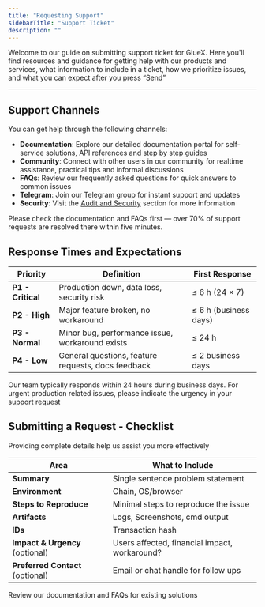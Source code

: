 ```yaml
---
title: "Requesting Support"
sidebarTitle: "Support Ticket"
description: ""
---
```


Welcome to our guide on submitting support ticket for GlueX. Here you'll find resources and guidance for getting help with our products and services, what information to include in a ticket, how we prioritize issues, and what you can expect after you press “Send”

---

## Support Channels

You can get help through the following channels:

- **Documentation**: Explore our detailed documentation portal for self-service solutions, API references and step by step guides
- **Community**: Connect with other users in our community for realtime assistance, practical tips and informal discussions
- **FAQs**: Review our frequently asked questions for quick answers to common issues
- **Telegram**: Join our Telegram group for instant support and updates
- **Security**: Visit the [Audit and Security](/documentation/references/audit-and-security) section for more information

<Info>
  Please check the documentation and FAQs first — over 70% of support requests
  are resolved there within five minutes.
</Info>

## Response Times and Expectations

| Priority          | Definition                                         | First Response        |
| ----------------- | -------------------------------------------------- | --------------------- |
| **P1 - Critical** | Production down, data loss, security risk          | ≤ 6 h (24 × 7)        |
| **P2 - High**     | Major feature broken, no workaround                | ≤ 6 h (business days) |
| **P3 - Normal**   | Minor bug, performance issue, workaround exists    | ≤ 24 h                |
| **P4 - Low**      | General questions, feature requests, docs feedback | ≤ 2 business days     |

<Note>
  Our team typically responds within 24 hours during business days. For urgent
  production related issues, please indicate the urgency in your support request
</Note>

## Submitting a Request - Checklist

Providing complete details help us assist you more effectively

| Area                             | What to Include                               |
| -------------------------------- | --------------------------------------------- |
| **Summary**                      | Single sentence problem statement             |
| **Environment**                  | Chain, OS/browser                             |
| **Steps to Reproduce**           | Minimal steps to reproduce the issue          |
| **Artifacts**                    | Logs, Screenshots, cmd output                 |
| **IDs**                          | Transaction hash                              |
| **Impact & Urgency** (optional)  | Users affected, financial impact, workaround? |
| **Preferred Contact** (optional) | Email or chat handle for follow ups           |

<Note>Review our documentation and FAQs for existing solutions</Note>
